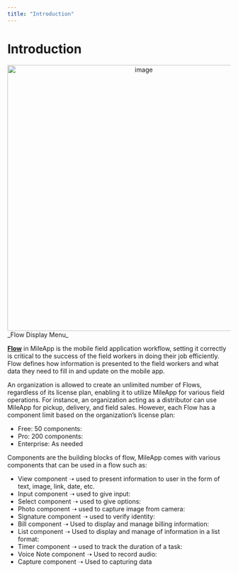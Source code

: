 ```yaml
---
title: "Introduction"
---
```


# Introduction

<div align="center">
  <img src="https://t3837933.p.clickup-attachments.com/t3837933/3d50f743-9bb2-4321-b274-f7cbb94e6716/image.png" alt="image" width="600" />
</div> _Flow Display Menu_

[**Flow**](https://web.mile.app/flow/flow) in MileApp is the mobile field application workflow, setting it correctly is critical to the success of the field workers in doing their job efficiently. Flow defines how information is presented to the field workers and what data they need to fill in and update on the mobile app.

An organization is allowed to create an unlimited number of Flows, regardless of its license plan, enabling it to utilize MileApp for various field operations. For instance, an organization acting as a distributor can use MileApp for pickup, delivery, and field sales. However, each Flow has a component limit based on the organization’s license plan:

- Free: 50 components:
- Pro: 200 components:
- Enterprise: As needed

Components are the building blocks of flow, MileApp comes with various components that can be used in a flow such as:

- View component ➝ used to present information to user in the form of text, image, link, date, etc.
- Input component ➝ used to give input:
- Select component ➝ used to give options:
- Photo component ➝ used to capture image from camera:
- Signature component ➝ used to verify identity:
- Bill component ➝ Used to display and manage billing information:
- List component ➝ Used to display and manage of information in a list format:
- Timer component ➝ used to track the duration of a task:
- Voice Note component ➝ Used to record audio:
- Capture component ➝ Used to capturing data